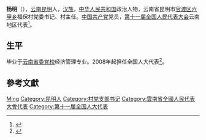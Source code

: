 {{otheruses|楊明 (消歧義)}}
'''杨明'''（{{bd|1955年||}}），[[云南|云南]][[昆明|昆明]]人，[[汉族|汉族]]，[[中华人民共和国|中华人民共和国]]政治人物，云南省昆明市[[官渡区|官渡区]][[六甲乡|六甲乡]]福保村党委书记、村主任。[[中国共产党|中国共产党]]党员，[[第十一届全国人民代表大会|第十一届全国人民代表大会]]云南地区代表<ref>{{cite web|author=新华网|title=第十一届全国人大代表|url=http://news.xinhuanet.com/ziliao/2008-03/03/content_7708230.htm?node=36628|publisher=新华网|accessdate=2014-01-07|archive-date=2014-01-10|archive-url=https://web.archive.org/web/20140110211415/http://news.xinhuanet.com/ziliao/2008-03/03/content_7708230.htm?node=36628|dead-url=no}}</ref>。

== 生平 ==
毕业于[[云南省委党校|云南省委党校]]经济管理专业。2008年起担任全国人大代表<ref>{{cite news|title=全国人大代表信息-杨明|url= http://210.82.31.1:8084/delegate/viewDelegate.action?dbid=112377|accessdate=2013-04-05|newspaper=全国人大网|archive-url=https://web.archive.org/web/20140524003856/http://www.npc.gov.cn/delegate/viewDelegate.action?dbid=112377|archive-date=2014-05-24|dead-url=yes}}</ref>。

== 參考文獻 ==
{{reflist}}

{{Authority control}}
{{DEFAULTSORT:Yang杨}}
[[Category:杨姓|Ming]]
[[Category:昆明人|Category:昆明人]]
[[Category:村党支部书记|Category:村党支部书记]]
[[Category:雲南省全國人民代表大會代表|Category:雲南省全國人民代表大會代表]]
[[Category:第十一届全国人大代表|Category:第十一届全国人大代表]]